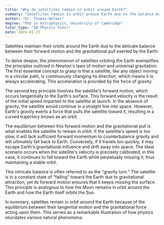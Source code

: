 ```yaml
---
title: "Why do satellites remain in orbit around Earth?"
summary: "Satellites remain in orbit around Earth due to the balance between their forward motion and Earth's gravitational pull."
author: "Dr. Thomas Walker"
degree: "PhD in Astrophysics, University of Cambridge"
tutor_type: "IB Physics Tutor"
date: 2024-01-23
---
```


Satellites maintain their orbits around the Earth due to the delicate balance between their forward motion and the gravitational pull exerted by the Earth.

To delve deeper, the phenomenon of satellites orbiting the Earth exemplifies the principles outlined in Newton's laws of motion and universal gravitation. The first essential concept to grasp is that a satellite, like any object moving in a circular path, is continuously changing its direction, which means it is always accelerating. This acceleration is provided by the force of gravity.

The second key principle involves the satellite's forward motion, which occurs tangentially to the Earth's surface. This forward velocity is the result of the initial speed imparted to the satellite at launch. In the absence of gravity, the satellite would continue in a straight line into space. However, Earth's gravity exerts a force that pulls the satellite toward it, resulting in a curved trajectory known as an orbit.

The equilibrium between this forward motion and the gravitational pull is what enables the satellite to remain in orbit. If the satellite's speed is too slow, it will lack sufficient forward momentum to counterbalance gravity and will ultimately fall back to Earth. Conversely, if it travels too quickly, it may escape Earth's gravitational influence and drift away into space. The ideal scenario occurs when the satellite's velocity is precisely calibrated; in this case, it continues to fall toward the Earth while perpetually missing it, thus maintaining a stable orbit.

This intricate balance is often referred to as the "gravity turn." The satellite is in a constant state of "falling" toward the Earth due to gravitational attraction, yet its forward motion ensures that it keeps missing the surface. This principle is analogous to how the Moon remains in orbit around the Earth and how the Earth itself orbits the Sun.

In summary, satellites remain in orbit around the Earth because of the equilibrium between their tangential motion and the gravitational force acting upon them. This serves as a remarkable illustration of how physics elucidates various natural phenomena.
    